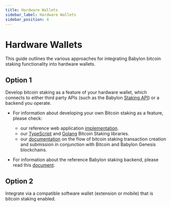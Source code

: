 ```yaml
---
title: Hardware Wallets
sidebar_label: Hardware Wallets
sidebar_position: 4
---
```


# Hardware Wallets

This guide outlines the various approaches for integrating Babylon bitcoin staking 
functionality into hardware wallets.

## Option 1

Develop bitcoin staking as a feature of your hardware wallet,
which connects to either third party APIs
(such as the Babylon [Staking API](https://staking-api.babylonlabs.io/swagger/doc.json)) or a backend you operate.

* For information about developing your own Bitcoin staking as a feature,
  please check:
    * our reference web application [implementation](https://github.com/babylonlabs-io/simple-staking/tree/main).
    * our
      [TypeScript](https://github.com/babylonlabs-io/btc-staking-ts/)
      and [Golang](https://github.com/babylonlabs-io/babylon/tree/main/btcstaking/)
      Bitcoin Staking libraries.
    * our [documentation](https://github.com/babylonlabs-io/babylon/tree/main/x/btcstaking)
      on the flow of bitcoin staking transaction creation and submission in
      conjunction with Bitcoin and Babylon Genesis blockchains.

* For information about the reference Babylon staking backend, please read this
  [document](/guides/networks/phase-2/testnet/staking_backend/).

## Option 2

Integrate via a compatible software wallet (extension or mobile)
that is bitcoin staking enabled.
